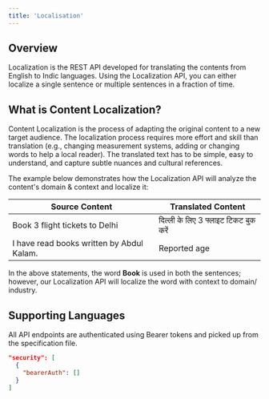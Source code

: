 ```yaml
---
title: 'Localisation'
---
```


## Overview

Localization is the REST API developed for translating the contents from English to Indic languages. Using the Localization API, you can either localize a single sentence or multiple sentences in a fraction of time.

## What is Content Localization?

Content Localization is the process of adapting the original content to a new target audience. The localization process requires more effort and skill than translation (e.g., changing measurement systems, adding or changing words to help a local reader). The translated text has to be simple, easy to understand, and capture subtle nuances and cultural references.

The example below demonstrates how the Localization API  will analyze the content's domain & context and localize it:

| Source Content | Translated Content                           |
| -------- | ------------------------------------- |
| Book 3 flight tickets to Delhi     | दिल्ली के लिए 3 फ्लाइट टिकट बुक करें                     |
| I have read books written by Abdul Kalam.      | Reported age                          |

In the above statements, the word <b>Book</b> is used in both the sentences; however, our Localization API will localize the word with context to domain/ industry.

## Supporting Languages

<CardGroup cols={4}>
  <Card title="Assamese" >
  </Card>
  <Card title="Bengali" >
  </Card>
  <Card title="English" >
  </Card>
  <Card title="Gujarati" >
  </Card>
</CardGroup>

All API endpoints are authenticated using Bearer tokens and picked up from the specification file.

```json
"security": [
  {
    "bearerAuth": []
  }
]
```
